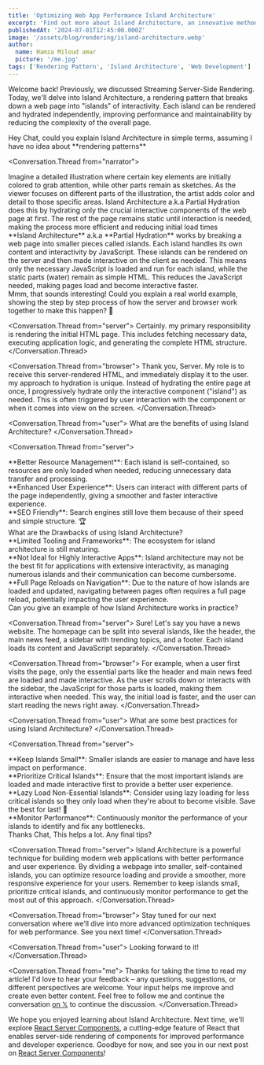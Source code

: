 ```yaml
---
title: 'Optimizing Web App Performance Island Architecture'
excerpt: 'Find out more about Island Architecture, an innovative method of rendering with isolated, interactive components that will help you speed up and maintain web application performance.'
publishedAt: '2024-07-01T12:45:00.000Z'
image: '/assets/blog/rendering/island-architecture.webp'
author:
  name: Hamza Miloud amar
  picture: '/me.jpg'
tags: ['Rendering Pattern', 'Island Architecture', 'Web Development']
---
```


Welcome back! Previously, we discussed Streaming Server-Side Rendering. Today, we'll delve into Island Architecture, a rendering pattern that breaks down a web page into "islands" of interactivity. Each island can be rendered and hydrated independently, improving performance and maintainability by reducing the complexity of the overall page.

<Conversation>
<Conversation.Thread from="user">
Hey Chat, could you explain Island Architecture in simple terms, assuming I have no idea about **rendering patterns**
</Conversation.Thread>

<Conversation.Thread from="narrator">
  <div>
    Imagine a detailed illustration where certain key elements are
    initially colored to grab attention, while other parts remain as
    sketches. As the viewer focuses on different parts of the
    illustration, the artist adds color and detail to those specific
    areas. Island Architecture a.k.a Partial Hydration does this by
    hydrating only the crucial interactive components of the web page
    at first. The rest of the page remains static until interaction is
    needed, making the process more efficient and reducing initial
    load times
  </div>
  <div>
    **Island Architecture** a.k.a **Partial Hydration** works by
    breaking a web page into smaller pieces called islands. Each
    island handles its own content and interactivity by JavaScript.
    These islands can be rendered on the server and then made
    interactive on the client as needed. This means only the necessary
    JavaScript is loaded and run for each island, while the static
    parts (water) remain as simple HTML. This reduces the JavaScript
    needed, making pages load and become interactive faster.
  </div>
</Conversation.Thread>
<Conversation.Thread from="user">
  Mmm, that sounds interesting! Could you explain a real world
  example, showing the step by step process of how the server and
  browser work together to make this happen? 🤔
</Conversation.Thread>

<Conversation.Thread from="server">
  Certainly. my primary responsibility is rendering the initial HTML
  page. This includes fetching necessary data, executing application
  logic, and generating the complete HTML structure.
</Conversation.Thread>

<Conversation.Thread from="browser">
  Thank you, Server. My role is to receive this server-rendered HTML,
  and immediately display it to the user. my approach to hydration is
  unique. Instead of hydrating the entire page at once, I
  progressively hydrate only the interactive component ("island") as
  needed. This is often triggered by user interaction with the
  component or when it comes into view on the screen.
</Conversation.Thread>

<Conversation.Thread from="user">
  What are the benefits of using Island Architecture?
</Conversation.Thread>

<Conversation.Thread from="server">
  <div>
    **Better Resource Management**: Each island is self-contained, so
    resources are only loaded when needed, reducing unnecessary data
    transfer and processing.
  </div>
  <div>
    **Enhanced User Experience**: Users can interact with different
    parts of the page independently, giving a smoother and faster
    interactive experience.
  </div>
  <div>
    **SEO Friendly**: Search engines still love them because of their
    speed and simple structure. 🏆
  </div>
</Conversation.Thread>
<Conversation.Thread from="user">
  What are the Drawbacks of using Island Architecture?
</Conversation.Thread>
<Conversation.Thread from="server">
  <div>
    **Limited Tooling and Frameworks**: The ecosystem for island
    architecture is still maturing.
  </div>
  <div>
    **Not Ideal for Highly Interactive Apps**: Island architecture may
    not be the best fit for applications with extensive interactivity,
    as managing numerous islands and their communication can become
    cumbersome.
  </div>
  <div>
    **Full Page Reloads on Navigation**: Due to the nature of how
    islands are loaded and updated, navigating between pages often
    requires a full page reload, potentially impacting the user
    experience.
  </div>
</Conversation.Thread>
<Conversation.Thread from="user">
  Can you give an example of how Island Architecture works in
  practice?
</Conversation.Thread>

<Conversation.Thread from="server">
  Sure! Let's say you have a news website. The homepage can be split
  into several islands, like the header, the main news feed, a sidebar
  with trending topics, and a footer. Each island loads its content
  and JavaScript separately.
</Conversation.Thread>

<Conversation.Thread from="browser">
  For example, when a user first visits the page, only the essential
  parts like the header and main news feed are loaded and made
  interactive. As the user scrolls down or interacts with the sidebar,
  the JavaScript for those parts is loaded, making them interactive
  when needed. This way, the initial load is faster, and the user can
  start reading the news right away.
</Conversation.Thread>

<Conversation.Thread from="user">
  What are some best practices for using Island Architecture?
</Conversation.Thread>

<Conversation.Thread from="server">
  <div>
    **Keep Islands Small**: Smaller islands are easier to manage and
    have less impact on performance.
  </div>
  <div>
    **Prioritize Critical Islands**: Ensure that the most important
    islands are loaded and made interactive first to provide a better
    user experience.
  </div>
  <div>
    **Lazy Load Non-Essential Islands**: Consider using lazy loading
    for less critical islands so they only load when they're about to
    become visible. Save the best for last! 🍰
  </div>
  <div>
    **Monitor Performance**: Continuously monitor the performance of
    your islands to identify and fix any bottlenecks.
  </div>
</Conversation.Thread>
<Conversation.Thread from="user">
  Thanks Chat, This helps a lot. Any final tips?
</Conversation.Thread>

<Conversation.Thread from="server">
  Island Architecture is a powerful technique for building modern web
  applications with better performance and user experience. By
  dividing a webpage into smaller, self-contained islands, you can
  optimize resource loading and provide a smoother, more responsive
  experience for your users. Remember to keep islands small,
  prioritize critical islands, and continuously monitor performance to
  get the most out of this approach.
</Conversation.Thread>

<Conversation.Thread from="browser">
  Stay tuned for our next conversation where we’ll dive into more
  advanced optimization techniques for web performance. See you next
  time!
</Conversation.Thread>

<Conversation.Thread from="user">
  Looking forward to it!
</Conversation.Thread>

<Conversation.Thread from="me">
  Thanks for taking the time to read my article! I'd love to hear your
  feedback – any questions, suggestions, or different perspectives are
  welcome. Your input helps me improve and create even better content.
  Feel free to follow me and continue the conversation [on
  𝕏](https://x.com/HamzaMiloudAma1) to continue the discussion.
</Conversation.Thread>

</Conversation>

We hope you enjoyed learning about Island Architecture. Next time, we'll explore [React Server Components](/blogs/server-component), a cutting-edge feature of React that enables server-side rendering of components for improved performance and developer experience. Goodbye for now, and see you in our next post on [React Server Components](/blogs/server-component)!
